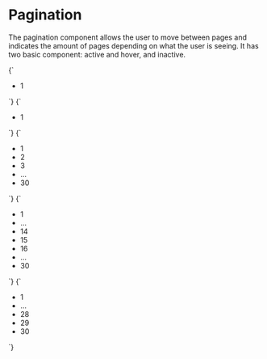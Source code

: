 
<Meta title="Navigation/Pagination" />

# Pagination

The pagination component allows the user to move between pages and indicates the amount of pages depending on what the user is seeing. It has two basic component: active and hover, and inactive.

<Preview>
  <Story name="Active & Hover state" parameters={{
    design: figmaConfig('7005%3A35')
  }}>{`
    <nav class="pagination role=" navigation" aria-label="pagination">
      <ul class="pagination-list">
        <li class="common">
          <a class="pagination-link is-current common-link" aria-label="Goto page 1" aria-current="page">1</a>
        </li>
      </ul>
    </nav>
  `}</Story>
</Preview>

<Preview>
  <Story name="Inactive state" parameters={{
    design: figmaConfig('7005%3A35')
  }}>{`
    <nav class="pagination" role="navigation" aria-label="pagination">
      <ul class="pagination-list">
        <li class="inactive">
          <a class="pagination-link inactive-link" aria-label="Goto page 1">1</a>
        </li>
      </ul>
    </nav>
  `}</Story>
</Preview>

<Preview>
  <Story name="First Page" parameters={{
    design: figmaConfig('7005%3A35')
  }}>{`
    <nav class="pagination" role="navigation" aria-label="pagination">
      <ul class="pagination-list">
        <li class="common">
          <a class="pagination-link is-current common-link" aria-label="Goto page 1" aria-current="page">1</a>
        </li>
        <li class="inactive">
          <a class="pagination-link inactive-link" aria-label="Goto page 2">2</a>
        </li class="inactive">
        <li class="inactive">
          <a class="pagination-link inactive-link" aria-label="Page 3">3</a>
        </li>
        <li>
          <span class="pagination-ellipsis">&hellip;</span>
        </li>
        <li class="inactive">
          <a class="pagination-link inactive-link" aria-label="Goto page 30">30</a>
        </li>
      </ul>
    </nav>
  `}</Story>
</Preview>

<Preview>
  <Story name="Middle Page" parameters={{
    design: figmaConfig('7005%3A35')
  }}>{`
    <nav class="pagination" role="navigation" aria-label="pagination">
      <ul class="pagination-list">
        <li class="inactive">
          <a class="pagination-link inactive-link" aria-label="Goto page 1">1</a>
        </li>
        <li>
          <span class="pagination-ellipsis">&hellip;</span>
        </li>
        <li class="inactive">
          <a class="pagination-link inactive-link" aria-label="Goto page 14">14</a>
        </li>
        <li class="common">
          <a class="pagination-link common-link is-current" aria-label="Page 15" aria-current="page">15</a>
        </li>
        <li class="inactive">
          <a class="pagination-link inactive-link" aria-label="Goto page 16">16</a>
        </li>
        <li>
          <span class="pagination-ellipsis">&hellip;</span>
        </li>
        <li class="inactive">
          <a class="pagination-link inactive-link" aria-label="Goto page 30">30</a>
        </li>
      </ul>
    </nav>
  `}</Story>
</Preview>

<Preview>
  <Story name="Last Page" parameters={{
    design: figmaConfig('7005%3A35')
  }}>{`
    <nav class="pagination" role="navigation" aria-label="pagination">
      <ul class="pagination-list">
        <li class="inactive">
          <a class="pagination-link inactive-link" aria-label="Goto page 1">1</a>
        </li>
        <li>
          <span class="pagination-ellipsis">&hellip;</span>
        </li>
        <li class="inactive">
          <a class="pagination-link inactive-link" aria-label="Page 28">28</a>
        </li>
        <li class="inactive">
          <a class="pagination-link inactive-link" aria-label="Goto page 29">29</a>
        </li>
        <li class="common">
          <a class="pagination-link common-link is-current" aria-label="Goto page 30" aria-current="page">30</a>
        </li>
      </ul>
    </nav>
  `}</Story>
</Preview>
